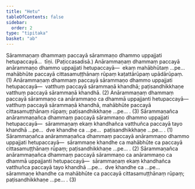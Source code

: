 ```yaml
---
title: "Hetu"
tableOfContents: false
sidebar:
  order: 2
type: "tipitaka"
basket: "ab"
---
```



<DynamicBreadcrumb />

<Division number="13">

<Paragraph number="2346">
Sārammaṇaṃ dhammaṃ paccayā sārammaṇo dhammo uppajjati hetupaccayā…  tīṇi. (Paṭiccasadisā.)
</Paragraph>

</Division>
<Division number="14">

<Paragraph number="2347">
Anārammaṇaṃ dhammaṃ paccayā anārammaṇo dhammo uppajjati hetupaccayā—  ekaṃ mahābhūtaṃ …pe…  mahābhūte paccayā cittasamuṭṭhānaṃ rūpaṃ kaṭattārūpaṃ upādārūpaṃ. (1)
</Paragraph>

<Paragraph number="2348">
Anārammaṇaṃ dhammaṃ paccayā sārammaṇo dhammo uppajjati hetupaccayā—  vatthuṃ paccayā sārammaṇā khandhā; paṭisandhikkhaṇe vatthuṃ paccayā sārammaṇā khandhā. (2)
</Paragraph>

<Paragraph number="2349">
Anārammaṇaṃ dhammaṃ paccayā sārammaṇo ca anārammaṇo ca dhammā uppajjanti hetupaccayā—  vatthuṃ paccayā sārammaṇā khandhā, mahābhūte paccayā cittasamuṭṭhānaṃ rūpaṃ; paṭisandhikkhaṇe …pe… . (3)
</Paragraph>

</Division>
<Division number="15">

<Paragraph number="2350">
Sārammaṇañca anārammaṇañca dhammaṃ paccayā sārammaṇo dhammo uppajjati hetupaccayā—  sārammaṇaṃ ekaṃ khandhañca vatthuñca paccayā tayo khandhā …pe…  dve khandhe ca …pe…  paṭisandhikkhaṇe …pe… . (1)
</Paragraph>

<Paragraph number="2351">
Sārammaṇañca anārammaṇañca dhammaṃ paccayā anārammaṇo dhammo uppajjati hetupaccayā—  sārammaṇe khandhe ca mahābhūte ca paccayā cittasamuṭṭhānaṃ rūpaṃ; paṭisandhikkhaṇe …pe… . (2)
</Paragraph>

<Paragraph number="2352">
Sārammaṇañca anārammaṇañca dhammaṃ paccayā sārammaṇo ca anārammaṇo ca dhammā uppajjanti hetupaccayā—  sārammaṇaṃ ekaṃ khandhañca vatthuñca paccayā tayo khandhā …pe…  dve khandhe ca …pe…  sārammaṇe khandhe ca mahābhūte ca paccayā cittasamuṭṭhānaṃ rūpaṃ; paṭisandhikkhaṇe …pe… . (3)
</Paragraph>
</Division>
